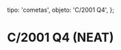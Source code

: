 
  tipo: 'cometas',
  objeto: 'C/2001 Q4',
};

# C/2001 Q4 (NEAT)

<Imagen
  src="registro/c2001-q4_20040515_mosaico-c2001q4-4tomas-de-60s72pp.jpg"
  fecha="20040515"
  desc="Imagen de diámetro. Mosaico 150mm F750mm + CCD"
/>